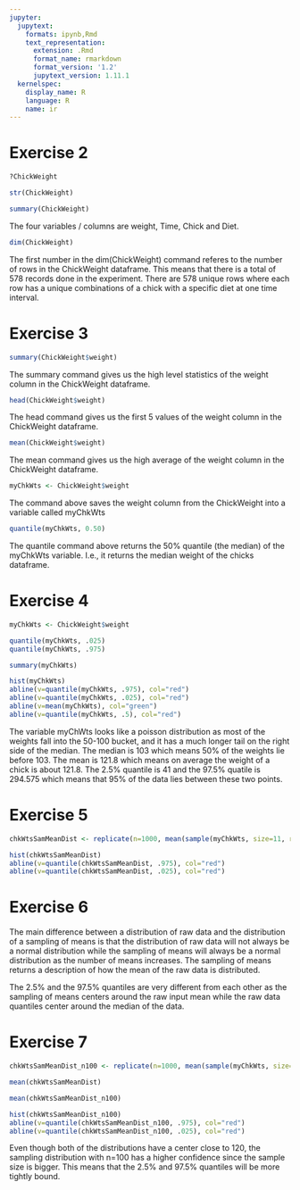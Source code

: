 ```yaml
---
jupyter:
  jupytext:
    formats: ipynb,Rmd
    text_representation:
      extension: .Rmd
      format_name: rmarkdown
      format_version: '1.2'
      jupytext_version: 1.11.1
  kernelspec:
    display_name: R
    language: R
    name: ir
---
```


# Exercise 2

```r
?ChickWeight
```

```r
str(ChickWeight)
```

```r
summary(ChickWeight)
```

The four variables / columns are weight, Time, Chick and Diet.

```r
dim(ChickWeight)
```

The first number in the dim(ChickWeight) command referes to the number of rows in the ChickWeight dataframe. This means that there is a total of 578 records done in the experiment. There are 578 unique rows where each row has a unique combinations of a chick with a specific diet at one time interval. 


# Exercise 3

```r
summary(ChickWeight$weight)
```

The summary command gives us the high level statistics of the weight column in the ChickWeight dataframe.

```r
head(ChickWeight$weight)
```

The head command gives us the first 5 values of the weight column in the ChickWeight dataframe.

```r
mean(ChickWeight$weight)
```

The mean command gives us the high average of the weight column in the ChickWeight dataframe.

```r
myChkWts <- ChickWeight$weight
```

The command above saves the weight column from the ChickWeight into a variable called myChkWts

```r
quantile(myChkWts, 0.50)
```

The quantile command above returns the 50% quantile (the median) of the myChkWts variable. I.e., it returns the median weight of the chicks dataframe.


# Exercise 4

```r
myChkWts <- ChickWeight$weight
```

```r
quantile(myChkWts, .025)
quantile(myChkWts, .975)
```

```r
summary(myChkWts)
```

```r
hist(myChkWts)
abline(v=quantile(myChkWts, .975), col="red")
abline(v=quantile(myChkWts, .025), col="red")
abline(v=mean(myChkWts), col="green")
abline(v=quantile(myChkWts, .5), col="red")
```

The variable myChWts looks like a poisson distribution as most of the weights fall into the 50-100 bucket, and it has a much longer tail on the right side of the median. The median is 103 which means 50% of the weights lie before 103. The mean is 121.8 which means on average the weight of a chick is about 121.8. The 2.5% quantile is 41 and the 97.5% quatile is 294.575 which means that 95% of the data lies between these two points.


# Exercise 5

```r
chkWtsSamMeanDist <- replicate(n=1000, mean(sample(myChkWts, size=11, replace=TRUE)))
```

```r
hist(chkWtsSamMeanDist)
abline(v=quantile(chkWtsSamMeanDist, .975), col="red")
abline(v=quantile(chkWtsSamMeanDist, .025), col="red")
```

# Exercise 6


The main difference between a distribution of raw data and the distribution of a sampling of means is that the distribution of raw data will not always be a normal distribution while the sampling of means will always be a normal distribution as the number of means increases. The sampling of means returns a description of how the mean of the raw data is distributed.


The 2.5% and the 97.5% quantiles are very different from each other as the sampling of means centers around the raw input mean while the raw data quantiles center around the median of the data.


# Exercise 7

```r
chkWtsSamMeanDist_n100 <- replicate(n=1000, mean(sample(myChkWts, size=100, replace=TRUE)))
```

```r
mean(chkWtsSamMeanDist)
```

```r
mean(chkWtsSamMeanDist_n100)
```

```r
hist(chkWtsSamMeanDist_n100)
abline(v=quantile(chkWtsSamMeanDist_n100, .975), col="red")
abline(v=quantile(chkWtsSamMeanDist_n100, .025), col="red")
```

Even though both of the distributions have a center close to 120, the sampling distribution with n=100 has a higher confidence since the sample size is bigger. This means that the 2.5% and 97.5% quantiles will be more tightly bound.
